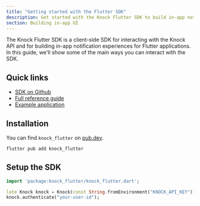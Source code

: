 ```yaml
---
title: "Getting started with the Flutter SDK"
description: Get started with the Knock Flutter SDK to build in-app notification experiences.
section: Building in-app UI
---
```


The Knock Flutter SDK is a client-side SDK for interacting with the Knock API and for building in-app notification experiences for Flutter applications. In this guide, we'll show some of the main ways you can interact with the SDK.

## Quick links

- [SDK on Github](https://github.com/knocklabs/knock-flutter)
- [Full reference guide](/in-app-ui/flutter/reference)
- [Example application](https://github.com/knocklabs/knock-flutter/tree/main/example)

## Installation

You can find `knock_flutter` on [pub.dev](https://pub.dev/packages/knock_flutter).

```bash
flutter pub add knock_flutter
```

## Setup the SDK

```dart
import 'package:knock_flutter/knock_flutter.dart';

late Knock knock = Knock(const String.fromEnvironment("KNOCK_API_KEY"));
knock.authenticate("your-user-id");
```

